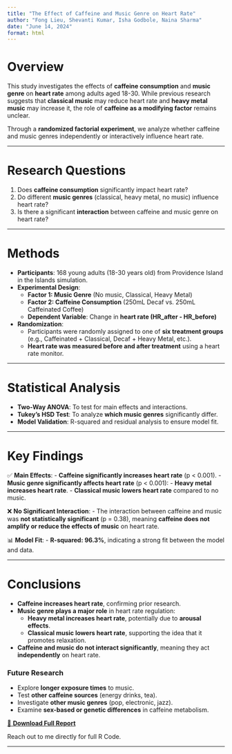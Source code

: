 ```yaml
---
title: "The Effect of Caffeine and Music Genre on Heart Rate"
author: "Fong Lieu, Shevanti Kumar, Isha Godbole, Naina Sharma"
date: "June 14, 2024"
format: html
---
```


# Overview

This study investigates the effects of **caffeine consumption** and **music genre** on **heart rate** among adults aged 18-30. While previous research suggests that **classical music** may reduce heart rate and **heavy metal music** may increase it, the role of **caffeine as a modifying factor** remains unclear.

Through a **randomized factorial experiment**, we analyze whether caffeine and music genres independently or interactively influence heart rate.

------------------------------------------------------------------------

# Research Questions

1.  Does **caffeine consumption** significantly impact heart rate?
2.  Do different **music genres** (classical, heavy metal, no music) influence heart rate?
3.  Is there a significant **interaction** between caffeine and music genre on heart rate?

------------------------------------------------------------------------

# Methods

-   **Participants**: 168 young adults (18-30 years old) from Providence Island in the Islands simulation.
-   **Experimental Design**:
    -   **Factor 1: Music Genre** (No music, Classical, Heavy Metal)\
    -   **Factor 2: Caffeine Consumption** (250mL Decaf vs. 250mL Caffeinated Coffee)\
    -   **Dependent Variable**: Change in **heart rate (HR_after - HR_before)**\
-   **Randomization**:
    -   Participants were randomly assigned to one of **six treatment groups** (e.g., Caffeinated + Classical, Decaf + Heavy Metal, etc.).
    -   **Heart rate was measured before and after treatment** using a heart rate monitor.

------------------------------------------------------------------------

# Statistical Analysis

-   **Two-Way ANOVA**: To test for main effects and interactions.
-   **Tukey’s HSD Test**: To analyze **which music genres** significantly differ.
-   **Model Validation**: R-squared and residual analysis to ensure model fit.

------------------------------------------------------------------------

# Key Findings

✅ **Main Effects**: - **Caffeine significantly increases heart rate** (p \< 0.001). - **Music genre significantly affects heart rate** (p \< 0.001): - **Heavy metal increases heart rate**. - **Classical music lowers heart rate** compared to no music.

❌ **No Significant Interaction**: - The interaction between caffeine and music was **not statistically significant** (p = 0.38), meaning **caffeine does not amplify or reduce the effects of music** on heart rate.

📊 **Model Fit**: - **R-squared: 96.3%**, indicating a strong fit between the model and data.

------------------------------------------------------------------------

# Conclusions

-   **Caffeine increases heart rate**, confirming prior research.
-   **Music genre plays a major role** in heart rate regulation:
    -   **Heavy metal increases heart rate**, potentially due to **arousal effects**.
    -   **Classical music lowers heart rate**, supporting the idea that it promotes relaxation.
-   **Caffeine and music do not interact significantly**, meaning they act **independently** on heart rate.

### Future Research

-   Explore **longer exposure times** to music.
-   Test **other caffeine sources** (energy drinks, tea).
-   Investigate **other music genres** (pop, electronic, jazz).
-   Examine **sex-based or genetic differences** in caffeine metabolism.


[📄 **Download Full Report**](/projects/Stats-101B-Final-Paper.pdf)

Reach out to me directly for full R Code.

------------------------------------------------------------------------


